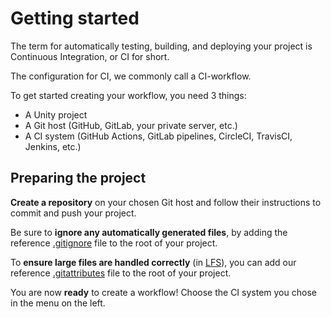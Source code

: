 # Getting started

The term for automatically testing, building, and deploying your project is Continuous Integration, or CI for short.

The configuration for CI, we commonly call a CI-workflow.

To get started creating your workflow, you need 3 things:

- A Unity project
- A Git host (GitHub, GitLab, your private server, etc.)
- A CI system (GitHub Actions, GitLab pipelines, CircleCI, TravisCI, Jenkins, etc.)

## Preparing the project

**Create a repository** on your chosen Git host and follow their instructions to commit and push your project.

Be sure to **ignore any automatically generated files**, by adding the reference [.gitignore](https://github.com/github/gitignore/blob/master/Unity.gitignore) file to the root of your project.

To **ensure large files are handled correctly** (in [LFS](https://git-lfs.github.com/)), you can add our reference [.gitattributes](https://gist.github.com/webbertakken/ff250a0d5e59a8aae961c2e509c07fbc) file to the root of your project.

You are now **ready** to create a workflow! Choose the CI system you chose in the menu on the left.

